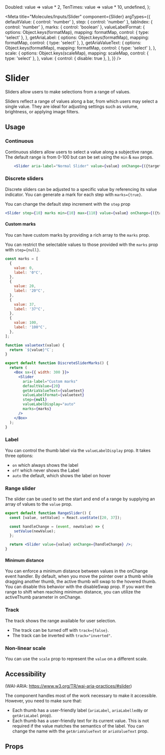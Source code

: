 


  Doubled: value => value * 2,
  TenTimes: value => value * 10,
  undefined,
};

<Meta
  title="Molecules/Inputs/Slider"
  component={Slider}
  argTypes={{
    defaultValue: { control: 'number' },
    step: { control: 'number' },
    tabIndex: { control: 'number' },
    marks: { control: 'boolean' },
    valueLabelFormat: {
      options: Object.keys(formatMap),
      mapping: formatMap,
      control: { type: 'select' },
    },
    getAriaLabel: {
      options: Object.keys(formatMap),
      mapping: formatMap,
      control: { type: 'select' },
    },
    getAriaValueText: {
      options: Object.keys(formatMap),
      mapping: formatMap,
      control: { type: 'select' },
    },
    scale: {
      options: Object.keys(scaleMap),
      mapping: scaleMap,
      control: { type: 'select' },
    },
    value: {
      control: { disable: true },
    },
  }}
/>

# Slider

Sliders allow users to make selections from a range of values.

Sliders reflect a range of values along a bar, from which users may select a single value. They are ideal for adjusting
settings such as volume, brightness, or applying image filters.

## Usage

### Continuous

Continuous sliders allow users to select a value along a subjective range. The default range is from 0-100 but can be
set using the `min` & `max` props.

```jsx
    <Slider aria-label="Normal Slider" value={value} onChange={({target}) => setValue(target.value))} />
```

### Discrete sliders

Discrete sliders can be adjusted to a specific value by referencing its value indicator. You can generate a mark for
each step with `marks={true}`.

You can change the default step increment with the `step` prop

```jsx
<Slider step={10} marks min={10} max={110} value={value} onChange={({target}) => setValue(target.value))}/>
```

#### Custom marks

You can have custom marks by providing a rich array to the `marks` prop.

You can restrict the selectable values to those provided with the `marks` prop with `step={null}`.

```jsx
const marks = [
  {
    value: 0,
    label: '0°C',
  },
  {
    value: 20,
    label: '20°C',
  },
  {
    value: 37,
    label: '37°C',
  },
  {
    value: 100,
    label: '100°C',
  },
];

function valuetext(value) {
  return `${value}°C`;
}

export default function DiscreteSliderMarks() {
  return (
    <Box sx={{ width: 300 }}>
      <Slider
        aria-label="Custom marks"
        defaultValue={20}
        getAriaValueText={valuetext}
        valueLabelFormat={valuetext}
        step={null}
        valueLabelDisplay="auto"
        marks={marks}
      />
    </Box>
  );
}
```

### Label

You can control the thumb label via the `valueLabelDisplay` prop. It takes three options:

- `on` which always shows the label
- `off` which never shows the Label
- `auto` the default, which shows the label on hover

### Range slider

The slider can be used to set the start and end of a range by supplying an array of values to the `value` prop.

```jsx
export default function RangeSlider() {
  const [value, setValue] = React.useState([20, 37]);

  const handleChange = (event, newValue) => {
    setValue(newValue);
  };

  return <Slider value={value} onChange={handleChange} />;
}
```

#### Minimum distance

You can enforce a minimum distance between values in the onChange event handler. By default, when you move the pointer
over a thumb while dragging another thumb, the active thumb will swap to the hovered thumb. You can disable this
behavior with the disableSwap prop. If you want the range to shift when reaching minimum distance, you can utilize the
activeThumb parameter in onChange.

### Track

The track shows the range available for user selection.

- The track can be turned off with `track={false}`.
- The track can be inverted with `track="inverted"`.

### Non-linear scale

You can use the `scale` prop to represent the `value` on a different scale.

## Accessibility

(WAI-ARIA: https://www.w3.org/TR/wai-aria-practices/#slider)

The component handles most of the work necessary to make it accessible. However, you need to make sure that:

- Each thumb has a user-friendly label (`ariaLabel`, `ariaLabelledBy` or `getAriaLabel` prop).
- Each thumb has a user-friendly text for its current value. This is not required if the value matches the semantics of
  the label. You can change the name with the `getAriaValueText` or `ariaValueText` prop.

<Canvas>
  <Story name="Slider" story={stories.slider} />
</Canvas>

## Props

<ArgsTable story="Slider" />
